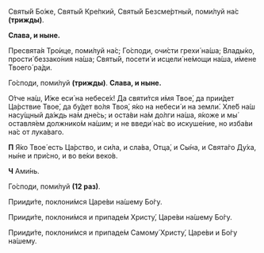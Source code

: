 Святы́й Бо́же, Святы́й Кре́пкий, Святы́й Безсме́ртный, поми́луй на́с **(трижды)**.

**Слава, и ныне.**

Пресвята́я Тро́ице, поми́луй на́с; Го́споди, очи́сти грехи́ на́ша; Влады́ко, прости́ беззако́ния на́ша; Святы́й, посети́ и исцели́ не́мощи на́ша, и́мене Твоего́ ра́ди.

Го́споди, поми́луй **(трижды)**. **Слава, и ныне.**

О́тче на́ш, И́же еси́ на небесе́х! Да святи́тся и́мя Твое́, да прии́дет Ца́рствие Твое́, да бу́дет во́ля Твоя́, я́ко на небеси́ и на земли́. Хле́б на́ш насу́щный да́ждь на́м дне́сь; и оста́ви на́м до́лги на́ша, я́коже и мы́ оставля́ем должнико́м на́шим; и не введи́ на́с во искуше́ние, но изба́ви на́с от лука́ваго.

**П** Я́ко Твое́ есть Ца́рство, и си́ла, и сла́ва, Отца́, и Сы́на, и Свята́го Ду́ха, ны́не и при́сно, и во ве́ки веко́в.

**Ч** Ами́нь.

Го́споди, поми́луй **(12 раз)**.

Прииди́те, поклони́мся Царе́ви на́шему Бо́гу.

Прииди́те, поклони́мся и припаде́м Христу́, Царе́ви на́шему Бо́гу.

Прииди́те, поклони́мся и припаде́м Самому́ Христу́, Царе́ви и Бо́гу на́шему.

